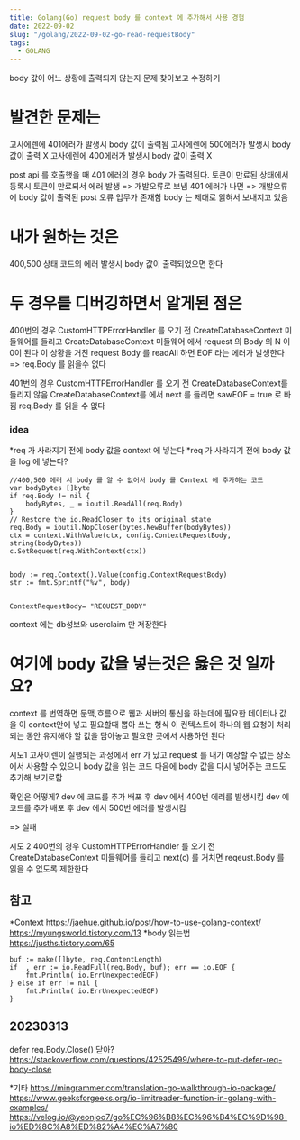 ```yaml
---
title: Golang(Go) request body 를 context 에 추가해서 사용 경험
date: 2022-09-02
slug: "/golang/2022-09-02-go-read-requestBody"
tags:
  - GOLANG
---
```


body 값이 어느 상황에 출력되지 않는지 문제 찾아보고 수정하기

# 발견한 문제는
고사에렌에 401에러가 발생시 body 값이 출력됨
고사에렌에 500에러가 발생시 body 값이 출력 X
고사에렌에 400에러가 발생시 body 값이 출력 X

post api 를 호출했을 때 401 에러의 경우 body 가 출력된다.
토큰이 만료된 상태에서 등록시 토큰이 만료되서 에러 발생 => 개발오류로 보냄
401 에러가 나면 => 개발오류에 body 값이 출력된 post 오류 업무가 존재함
body 는 제대로 읽혀서 보내지고 있음


# 내가 원하는 것은
400,500 상태 코드의 에러 발생시 body 값이 출력되었으면 한다

# 두 경우를 디버깅하면서 알게된 점은
400번의 경우 CustomHTTPErrorHandler 를 오기 전
CreateDatabaseContext 미들웨어를 들리고
CreateDatabaseContext 미들웨어 에서 request 의 Body 의 N 이 0이 된다
이 상황을 거친 request Body 를 readAll 하면 EOF 라는 에러가 발생한다
=> req.Body 를 읽을수 없다

401번의 경우 CustomHTTPErrorHandler 를 오기 전 CreateDatabaseContext를 들리지 않음
CreateDatabaseContext를 에서 next 를 들리면
sawEOF = true 로 바뀜
req.Body 를 읽을 수 없다


### idea
*req 가 사라지기 전에 body 값을 context 에 넣는다
*req 가 사라지기 전에 body 값을 log 에 넣는다?


```
//400,500 에러 시 body 를 알 수 없어서 body 를 Context 에 추가하는 코드
var bodyBytes []byte
if req.Body != nil {
	bodyBytes, _ = ioutil.ReadAll(req.Body)
}
// Restore the io.ReadCloser to its original state
req.Body = ioutil.NopCloser(bytes.NewBuffer(bodyBytes))
ctx = context.WithValue(ctx, config.ContextRequestBody, string(bodyBytes))
c.SetRequest(req.WithContext(ctx))


body := req.Context().Value(config.ContextRequestBody)
str := fmt.Sprintf("%v", body)


ContextRequestBody= "REQUEST_BODY"

```



context 에는 db성보와 userclaim 만 저장한다
# 여기에 body 값을 넣는것은 옳은 것 일까요?

context 를 번역하면 문맥,흐름으로
웹과 서버의 통신을 하는데에 필요한 데이터나 값을 이 context안에 넣고 필요할때 뽑아 쓰는 형식
이 컨텍스트에 하나의 웹 요청이 처리되는 동안
유지해야 할 값을 담아놓고
필요한 곳에서 사용하면 된다




시도1
고사이렌이 실행되는 과정에서 err 가 났고
request 를 내가 예상할 수 없는 장소에서 사용할 수 있으니
body 값을 읽는 코드 다음에
body 값을 다시 넣어주는 코드도 추가해 보기로함

확인은 어떻게?
dev 에 코드를 추가 배포 후 dev 에서 400번 에러를 발생시킴
dev 에 코드를 추가 배포 후 dev 에서 500번 에러를 발생시킴


=> 실패


시도 2
400번의 경우 CustomHTTPErrorHandler 를 오기 전
CreateDatabaseContext 미들웨어를 들리고
next(c) 를 거치면 reqeust.Body 를 읽을 수 없도록 제한한다


## 참고
*Context
https://jaehue.github.io/post/how-to-use-golang-context/
https://myungsworld.tistory.com/13
*body 읽는법
https://jusths.tistory.com/65
```
buf := make([]byte, req.ContentLength)
if _, err := io.ReadFull(req.Body, buf); err == io.EOF {
	fmt.Println( io.ErrUnexpectedEOF)
} else if err != nil {
	fmt.Println( io.ErrUnexpectedEOF)
}
```

## 20230313

defer req.Body.Close() 닫아?
https://stackoverflow.com/questions/42525499/where-to-put-defer-req-body-close


*기타
https://mingrammer.com/translation-go-walkthrough-io-package/
https://www.geeksforgeeks.org/io-limitreader-function-in-golang-with-examples/
https://velog.io/@yeonjoo7/go%EC%96%B8%EC%96%B4%EC%9D%98-io%ED%8C%A8%ED%82%A4%EC%A7%80